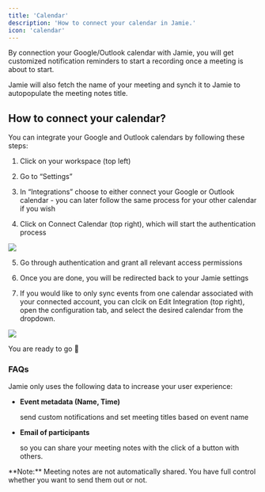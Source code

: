 ```yaml
---
title: 'Calendar'
description: 'How to connect your calendar in Jamie.'
icon: 'calendar'
---
```


By connection your Google/Outlook calendar with Jamie, you will get customized notification reminders to start a recording once a meeting is about to start.&#x20;

Jamie will also fetch the name of your meeting and synch it to Jamie to autopopulate the meeting notes title.&#x20;

## How to connect your calendar?

You can integrate your Google and Outlook calendars by following these steps:

1. Click on your workspace (top left)

2. Go to “Settings”

3. In “Integrations” choose to either connect your Google or Outlook calendar - you can later follow the same process for your other calendar if you wish

4. Click on Connect Calendar (top right), which will start the authentication process

![](/images/ConnectCalendarFlowGoogle.png)

5. Go through authentication and grant all relevant access permissions

6. Once you are done, you will be redirected back to your Jamie settings

7. If you would like to only sync events from one calendar associated with your connected account, you can clcik on Edit Integration (top right), open the configuration tab, and select the desired calendar from the dropdown.

![](/images/SelectCalendarGoogle.png)

You are ready to go 🎉

### FAQs

<Accordion title="How does Jamie use the data from my calendar?">
  Jamie only uses the following data to increase your user experience:

  * **Event metadata (Name, Time)**

    send custom notifications and set meeting titles based on event name

  * **Email of participants**

    so you can share your meeting notes with the click of a button with others.

  <Info>
    **Note:** Meeting notes are not automatically shared. You have full control whether you want to send them out or not.&#x20;
  </Info>


</Accordion>